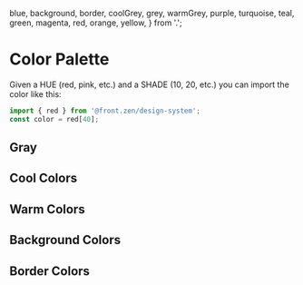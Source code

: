   blue,
  background,
  border,
  coolGrey,
  grey,
  warmGrey,
  purple,
  turquoise,
  teal,
  green,
  magenta,
  red,
  orange,
  yellow,
} from '.';

<Meta title="Core/Colors" />

# Color Palette

Given a HUE (red, pink, etc.) and a SHADE (10, 20, etc.) you can import the color like this:

```js
import { red } from '@front.zen/design-system';
const color = red[40];
```

## Gray

<ColorPalette>
  <ColorItem title="Warm Gray" colors={warmGrey} />
  <ColorItem title="Gray" colors={grey} />
  <ColorItem title="Cool Gray" colors={coolGrey} />
</ColorPalette>

## Cool Colors

<ColorPalette>
  <ColorItem title="Purple" colors={purple} />
  <ColorItem title="Blue" colors={blue} />
  <ColorItem title="Turquoise" colors={turquoise} />
  <ColorItem title="Teal" colors={teal} />
  <ColorItem title="Green" colors={green} />
</ColorPalette>

## Warm Colors

<ColorPalette>
  <ColorItem title="Magenta" colors={magenta} />
  <ColorItem title="Red" colors={red} />
  <ColorItem title="Orange" colors={orange} />
  <ColorItem title="Yellow" colors={yellow} />
</ColorPalette>

## Background Colors

<ColorPalette>
  <ColorItem title="Background" colors={background} />
</ColorPalette>

## Border Colors

<ColorPalette>
  <ColorItem title="Border" colors={border} />
</ColorPalette>
